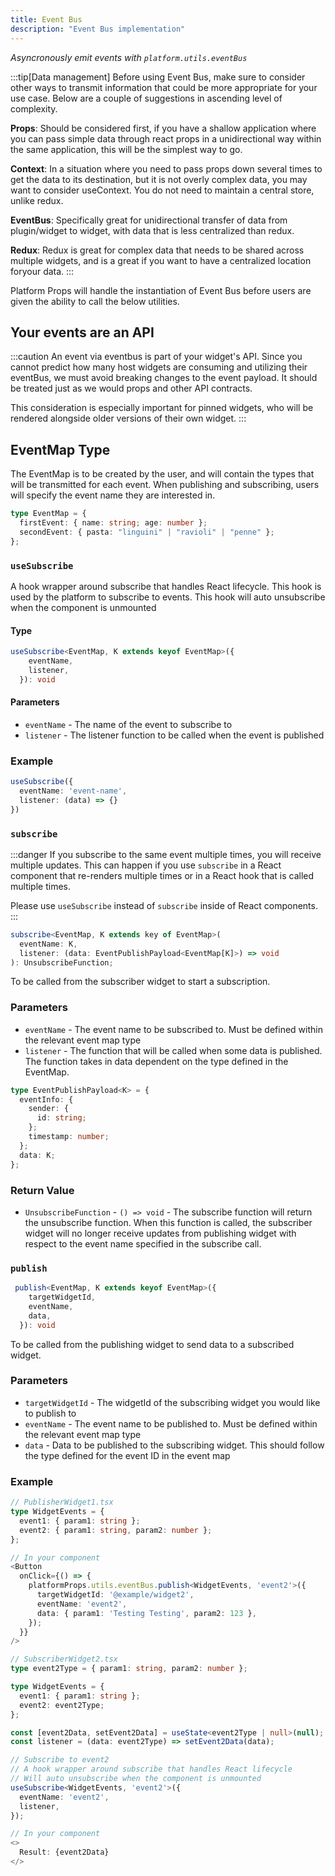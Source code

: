 ```yaml
---
title: Event Bus
description: "Event Bus implementation"
---
```


_Asyncronously emit events with `platform.utils.eventBus`_

:::tip[Data management]
Before using Event Bus, make sure to consider other ways to transmit information that could be more appropriate for your use case. Below are a couple of suggestions in ascending level of complexity.

**Props**: Should be considered first, if you have a shallow application where you can pass simple data through react props in a unidirectional way within the same application, this will be the simplest way to go.

**Context**: In a situation where you need to pass props down several times to get the data to its destination, but it is not overly complex data, you may want to consider useContext. You do not need to maintain a central store, unlike redux.

**EventBus**: Specifically great for unidirectional transfer of data from plugin/widget to widget, with data that is less centralized than redux.

**Redux**: Redux is great for complex data that needs to be shared across multiple widgets, and is a great if you want to have a centralized location foryour data.
:::

Platform Props will handle the instantiation of Event Bus before users are given the ability to call the below utilities.

## Your events are an API

:::caution
An event via eventbus is part of your widget's API. Since you cannot predict how many host widgets are consuming and utilizing their eventBus, we must avoid breaking changes to the event payload. It should be treated just as we would props and other API contracts.

This consideration is especially important for pinned widgets, who will be rendered alongside older versions of their own widget.
:::

## EventMap Type

The EventMap is to be created by the user, and will contain the types that will be transmitted for each event. When publishing and subscribing, users will specify the event name they are interested in.

```ts
type EventMap = {
  firstEvent: { name: string; age: number };
  secondEvent: { pasta: "linguini" | "ravioli" | "penne" };
};
```

### `useSubscribe`

A hook wrapper around subscribe that handles React lifecycle. This hook is used by the platform to subscribe to events. This hook will auto unsubscribe when the component is unmounted

#### Type

```ts
useSubscribe<EventMap, K extends keyof EventMap>({
    eventName,
    listener,
  }): void
```

#### Parameters

- `eventName` - The name of the event to subscribe to
- `listener` - The listener function to be called when the event is published

### Example

```ts
useSubscribe({ 
  eventName: 'event-name', 
  listener: (data) => {} 
})
```

### `subscribe`

:::danger
If you subscribe to the same event multiple times, you will receive multiple updates.
This can happen if you use `subscribe` in a React component that re-renders multiple times or in a React hook that is called multiple times.

Please use `useSubscribe` instead of `subscribe` inside of React components.
:::

```ts
subscribe<EventMap, K extends key of EventMap>(
  eventName: K,
  listener: (data: EventPublishPayload<EventMap[K]>) => void
): UnsubscribeFunction;
```

To be called from the subscriber widget to start a subscription.

### Parameters

- `eventName` - The event name to be subscribed to. Must be defined within the relevant event map type
- `listener` - The function that will be called when some data is published. The function takes in data dependent on the type defined in the EventMap.

```ts
type EventPublishPayload<K> = {
  eventInfo: {
    sender: {
      id: string;
    };
    timestamp: number;
  };
  data: K;
};
```

### Return Value

- `UnsubscribeFunction` - `() => void` - The subscribe function will return the unsubscribe function. When this function is called, the subscriber widget will no longer receive updates from publishing widget with respect to the event name specified in the subscribe call.

### `publish`

```ts
 publish<EventMap, K extends keyof EventMap>({
    targetWidgetId,
    eventName,
    data,
  }): void
```

To be called from the publishing widget to send data to a subscribed widget.

### Parameters

- `targetWidgetId` - The widgetId of the subscribing widget you would like to publish to
- `eventName` - The event name to be published to. Must be defined within the relevant event map type
- `data` - Data to be published to the subscribing widget. This should follow the type defined for the event ID in the event map

### Example

```ts
// PublisherWidget1.tsx
type WidgetEvents = {
  event1: { param1: string };
  event2: { param1: string, param2: number };
};

// In your component
<Button
  onClick={() => {
    platformProps.utils.eventBus.publish<WidgetEvents, 'event2'>({
      targetWidgetId: '@example/widget2',
      eventName: 'event2',
      data: { param1: 'Testing Testing', param2: 123 },
    });
  }}
/>
```

```ts
// SubscriberWidget2.tsx
type event2Type = { param1: string, param2: number };

type WidgetEvents = {
  event1: { param1: string };
  event2: event2Type;
};

const [event2Data, setEvent2Data] = useState<event2Type | null>(null);
const listener = (data: event2Type) => setEvent2Data(data);

// Subscribe to event2
// A hook wrapper around subscribe that handles React lifecycle
// Will auto unsubscribe when the component is unmounted
useSubscribe<WidgetEvents, 'event2'>({
  eventName: 'event2',
  listener,
});

// In your component
<>
  Result: {event2Data}
</>
```
